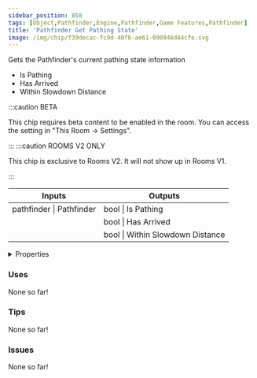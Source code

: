 ```yaml
---
sidebar_position: 858
tags: [Object,Pathfinder,Engine,Pathfinder,Game Features,Pathfinder]
title: 'Pathfinder Get Pathing State'
image: /img/chip/f39decac-fc9d-40fb-ae61-090946d64cfe.svg
---
```


Gets the Pathfinder's current pathing state information
* Is Pathing
* Has Arrived
* Within Slowdown Distance

:::caution BETA

This chip requires beta content to be enabled in the room. You can access the setting in "This Room -> Settings".

:::
:::caution ROOMS V2 ONLY

This chip is exclusive to Rooms V2. It will not show up in Rooms V1.

:::


<IChip uuid="f39decac-fc9d-40fb-ae61-090946d64cfe"/>

<table><thead><tr><th>Inputs</th><th>Outputs</th></tr></thead><tbody><tr><td>pathfinder | Pathfinder</td><td>bool | Is Pathing</td></tr><tr><td /><td>bool | Has Arrived</td></tr><tr><td /><td>bool | Within Slowdown Distance</td></tr></tbody></table>

<details>
  <summary>Properties</summary>
  <div>
    <div>
    <table>
      <tbody>
        <tr>
          <td>Is beta required?</td>
          <td>Yes</td>
        </tr>
        <tr>
          <td>Is chip a trolling risk?</td>
          <td>No</td>
        </tr>
        <tr>
          <td>Is chip a role assignment risk?</td>
          <td>No</td>
        </tr>
        <tr>
          <td>Chip UUID</td>
          <td>f39decac-fc9d-40fb-ae61-090946d64cfe</td>
        </tr>
        <tr>
          <td>Room availability</td>
          <td>Rooms V2 only</td>
        </tr>
      </tbody>
    </table>
    </div>
  </div>
</details>

### Uses

None so far!

### Tips

None so far!

### Issues

None so far!